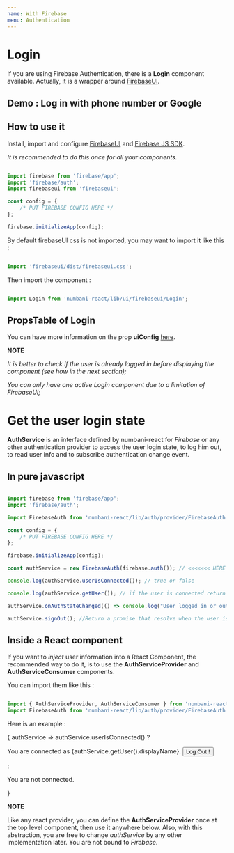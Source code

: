 ```yaml
---
name: With Firebase
menu: Authentication
---
```




# Login

If you are using Firebase Authentication, there is a **Login** component available. Actually, it is a wrapper around [FirebaseUI](https://github.com/firebase/firebaseui-web).

## Demo : Log in with phone number or Google

<Playground>
    <Login 
        firebaseui={firebaseui} 
        firebaseAuth={firebase.auth()}
        uiConfig={{
            signInSuccessUrl : '#inside-a-react-component', // Redirect to the next example on this page
            signInOptions: [
                firebase.auth.PhoneAuthProvider.PROVIDER_ID,
                firebase.auth.GoogleAuthProvider.PROVIDER_ID
            ]
        }}
    />
</Playground>


## How to use it

Install, import and configure [FirebaseUI](https://github.com/firebase/firebaseui-web) and [Firebase JS SDK](https://github.com/firebase/firebase-js-sdk).

*It is recommended to do this once for all your components.*

```javascript

import firebase from 'firebase/app';
import 'firebase/auth';
import firebaseui from 'firebaseui';

const config = {
    /* PUT FIREBASE CONFIG HERE */
};

firebase.initializeApp(config);

```

By default firebaseUI css is not imported, you may want to import it like this :

```javascript

import 'firebaseui/dist/firebaseui.css';

```

Then import the component :

```javascript

import Login from 'numbani-react/lib/ui/firebaseui/Login';

```

## PropsTable of Login

<PropsTable of={Login} />

You can have more information on the prop **uiConfig** [here](https://github.com/firebase/firebaseui-web#configuration).

**NOTE**

*It is better to check if the user is already logged in before displaying the component (see how in the next section);*

*You can only have one active Login component due to a limitation of FirebaseUI;*




# Get the user login state

**AuthService** is an interface defined by numbani-react for *Firebase* or any other authentication provider to access the user login state, to log him out, to read user info and to subscribe authentication change event.

## In pure javascript

```javascript

import firebase from 'firebase/app';
import 'firebase/auth';

import FirebaseAuth from 'numbani-react/lib/auth/provider/FirebaseAuth';

const config = {
    /* PUT FIREBASE CONFIG HERE */
};

firebase.initializeApp(config);

const authService = new FirebaseAuth(firebase.auth()); // <<<<<<< HERE

console.log(authService.userIsConnected()); // true or false

console.log(authService.getUser()); // if the user is connected return a firebase.User instance.

authService.onAuthStateChanged(() => console.log("User logged in or out."));

authService.signOut(); //Return a promise that resolve when the user is logged out.

```

## Inside a React component


If you want to *inject* user information into a React Component, the recommended way to do it, is to use the **AuthServiceProvider** and **AuthServiceConsumer** components.

You can import them like this :

```javascript

import { AuthServiceProvider, AuthServiceConsumer } from 'numbani-react/lib/ui/auth/AuthService';
import FirebaseAuth from 'numbani-react/lib/auth/provider/FirebaseAuth';

```

Here is an example :

<Playground>
  <AuthServiceProvider authService={new FirebaseAuth(firebase.auth())}>
          <AuthServiceConsumer>
            {
              authService =>
                authService.userIsConnected() ?
                  <p>You are connected as {authService.getUser().displayName}.
                  <button onClick={authService.signOut}>Log Out !</button></p>
                  :
                  <p>You are not connected.</p>
            }
          </AuthServiceConsumer>
        </AuthServiceProvider>
</Playground>

**NOTE**

Like any react provider, you can define the **AuthServiceProvider** once at the top level component, then use it anywhere below. Also, with this abstraction, you are free to change *authService* by any other implementation later. You are not bound to *Firebase*.